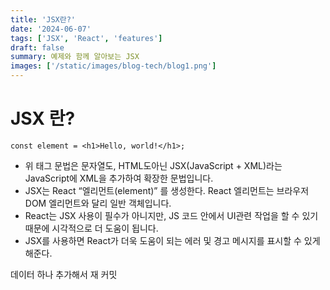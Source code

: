 ```yaml
---
title: 'JSX란?'
date: '2024-06-07'
tags: ['JSX', 'React', 'features']
draft: false
summary: 예제와 함께 알아보는 JSX
images: ['/static/images/blog-tech/blog1.png']
---
```


# JSX 란?

```JSX
const element = <h1>Hello, world!</h1>;
```

- 위 태그 문법은 문자열도, HTML도아닌 JSX(JavaScript + XML)라는 JavaScript에 XML을 추가하여 확장한 문법입니다.
- JSX는 React “엘리먼트(element)” 를 생성한다. React 엘리먼트는 브라우저 DOM 엘리먼트와 달리 일반 객체입니다.
- React는 JSX 사용이 필수가 아니지만, JS 코드 안에서 UI관련 작업을 할 수 있기 때문에 시각적으로 더 도움이 됩니다.
- JSX를 사용하면 React가 더욱 도움이 되는 에러 및 경고 메시지를 표시할 수 있게 해준다.

데이터 하나 추가해서 재 커밋
